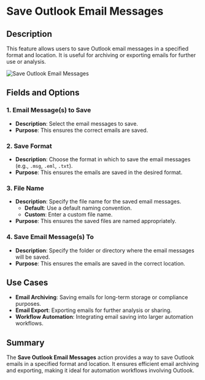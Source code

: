 # Save Outlook Email Messages  

## Description

This feature allows users to save Outlook email messages in a specified format and location. It is useful for archiving or exporting emails for further use or analysis.  

![Save Outlook Email Messages](../assets/outlook/save-outlook-email-messages.png)  

## Fields and Options  

### 1. **Email Message(s) to Save** 

- **Description**: Select the email messages to save.  
- **Purpose**: This ensures the correct emails are saved.  

### 2. **Save Format** 

- **Description**: Choose the format in which to save the email messages (e.g., `.msg`, `.eml`, `.txt`).  
- **Purpose**: This ensures the emails are saved in the desired format.  

### 3. **File Name** 

- **Description**: Specify the file name for the saved email messages.  
  - **Default**: Use a default naming convention.  
  - **Custom**: Enter a custom file name.  
- **Purpose**: This ensures the saved files are named appropriately.  

### 4. **Save Email Message(s) To** 

- **Description**: Specify the folder or directory where the email messages will be saved.  
- **Purpose**: This ensures the emails are saved in the correct location.

## Use Cases

- **Email Archiving**: Saving emails for long-term storage or compliance purposes.  
- **Email Export**: Exporting emails for further analysis or sharing.  
- **Workflow Automation**: Integrating email saving into larger automation workflows.  

## Summary

The **Save Outlook Email Messages** action provides a way to save Outlook emails in a specified format and location. It ensures efficient email archiving and exporting, making it ideal for automation workflows involving Outlook.